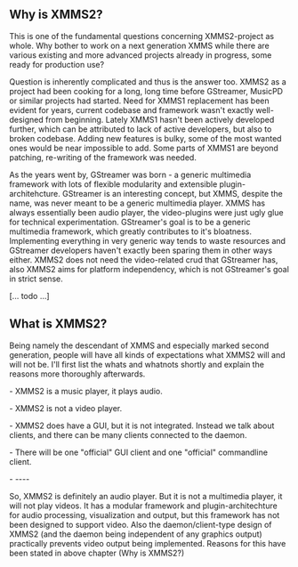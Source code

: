 == Why is XMMS2? ==

This is one of the fundamental questions concerning XMMS2-project as whole. Why bother to work on a next generation XMMS while there are various existing and more advanced projects already in progress, some ready for production use?

Question is inherently complicated and thus is the answer too. XMMS2 as a project had been cooking for a long, long time before GStreamer, MusicPD or similar projects had started. Need for XMMS1 replacement has been evident for years, current codebase and framework wasn't exactly well-designed from beginning. Lately XMMS1 hasn't been actively developed further, which can be attributed to lack of active developers, but also to broken codebase. Adding new features is bulky, some of the most wanted ones would be near impossible to add. Some parts of XMMS1 are beyond patching, re-writing of the framework was needed.

As the years went by, GStreamer was born - a generic multimedia framework with lots of flexible modularity and extensible plugin-architehcture. GStreamer is an interesting concept, but XMMS, despite the name, was never meant to be a generic multimedia player. XMMS has always essentially been audio player, the video-plugins were just ugly glue for technical experimentation. GStreamer's goal is to be a generic multimedia framework, which greatly contributes to it's bloatness. Implementing everything in very generic way tends to waste resources and GStreamer developers haven't exactly been sparing them in other ways either. XMMS2 does not need the video-related crud that GStreamer has, also XMMS2 aims for platform independency, which is not GStreamer's goal in strict sense.



[... todo ...]

== What is XMMS2? ==

Being namely the descendant of XMMS and especially marked second generation, people will have all kinds of expectations what XMMS2 will and will not be. I'll first list the whats and whatnots shortly and explain the reasons more thoroughly afterwards.

- XMMS2 is a music player, it plays audio.

- XMMS2 is not a video player.

- XMMS2 does have a GUI, but it is not integrated. Instead we talk about clients, and there can be many clients connected to the daemon.

- There will be one "official" GUI client and one "official" commandline client.

- ----

So, XMMS2 is definitely an audio player. But it is not a multimedia player, it will not play videos. It has a modular framework and plugin-architechture for audio processing, visualization and output, but this framework has not been designed to support video. Also the daemon/client-type design of XMMS2 (and the daemon being independent of any graphics output) practically prevents video output being implemented. Reasons for this have been stated in above chapter (Why is XMMS2?)